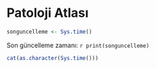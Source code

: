 # Patoloji Atlası {#patoloji-atlasi .unnumbered}

```r
songuncelleme <- Sys.time() 
```

Son güncelleme zamanı: `r print(songuncelleme)`

```r
cat(as.character(Sys.time()))
```


